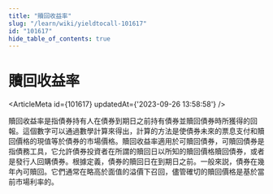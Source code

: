 ```yaml
---
title: "贖回收益率"
slug: "/learn/wiki/yieldtocall-101617"
id: "101617"
hide_table_of_contents: true
---
```



# 贖回收益率

<ArticleMeta id={101617} updatedAt={'2023-09-26 13:58:58'} />
<div className='border-solid border-b border-t-0 my-4 border-[var(--ifm-color-gray-300)]' />

贖回收益率是指債券持有人在債券到期日之前持有債券並贖回債券時所獲得的回報。這個數字可以通過數學計算來得出，計算的方法是使債券未來的票息支付和贖回價格的現值等於債券的市場價格。贖回收益率適用於可贖回債券，可贖回債券是指債務工具，它允許債券投資者在所謂的贖回日以所知的贖回價格贖回債券，或者是發行人回購債券。根據定義，債券的贖回日在到期日之前。一般來説，債券在幾年內可贖回。它們通常在略高於面值的溢價下召回，儘管確切的贖回價格是基於當前市場利率的。
